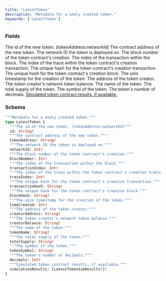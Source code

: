 ```yaml
---
title: "LatestToken"
description: "Metadata for a newly created token."
keywords: ['LatestToken']
---
```


### Fields

<ResponseField name="id" type="String!" required>
  The id of the new token. (tokenAddress:networkId)
</ResponseField>

<ResponseField name="tokenAddress" type="String!" required>
  The contract address of the new token.
</ResponseField>

<ResponseField name="networkId" type="Int!" required>
  The network ID the token is deployed on.
</ResponseField>

<ResponseField name="blockNumber" type="Int!" required>
  The block number of the token contract's creation.
</ResponseField>

<ResponseField name="transactionIndex" type="Int!" required>
  The index of the transaction within the block.
</ResponseField>

<ResponseField name="traceIndex" type="Int!" required>
  The index of the trace within the token contract's creation transaction.
</ResponseField>

<ResponseField name="transactionHash" type="String!" required>
  The unique hash for the token contract's creation transaction.
</ResponseField>

<ResponseField name="blockHash" type="String!" required>
  The unique hash for the token contract's creation block.
</ResponseField>

<ResponseField name="timeCreated" type="Int!" required>
  The unix timestamp for the creation of the token.
</ResponseField>

<ResponseField name="creatorAddress" type="String!" required>
  The address of the token creator.
</ResponseField>

<ResponseField name="creatorBalance" type="String!" required>
  The token creator's network token balance.
</ResponseField>

<ResponseField name="tokenName" type="String!" required>
  The name of the token.
</ResponseField>

<ResponseField name="totalSupply" type="String!" required>
  The total supply of the token.
</ResponseField>

<ResponseField name="tokenSymbol" type="String!" required>
  The symbol of the token.
</ResponseField>

<ResponseField name="decimals" type="Int!" required>
  The token's number of decimals.
</ResponseField>

<a href="/api-reference/types/latesttokensimresults">
  <ResponseField name="simulationResults" type="[LatestTokenSimResults!]!" required>
    Simulated token contract results, if available.
  </ResponseField>
</a>

### Schema


```graphql 
"""Metadata for a newly created token."""
type LatestToken {
  """The id of the new token. (tokenAddress:networkId)"""
  id: String!
  """The contract address of the new token."""
  tokenAddress: String!
  """The network ID the token is deployed on."""
  networkId: Int!
  """The block number of the token contract's creation."""
  blockNumber: Int!
  """The index of the transaction within the block."""
  transactionIndex: Int!
  """The index of the trace within the token contract's creation transaction."""
  traceIndex: Int!
  """The unique hash for the token contract's creation transaction."""
  transactionHash: String!
  """The unique hash for the token contract's creation block."""
  blockHash: String!
  """The unix timestamp for the creation of the token."""
  timeCreated: Int!
  """The address of the token creator."""
  creatorAddress: String!
  """The token creator's network token balance."""
  creatorBalance: String!
  """The name of the token."""
  tokenName: String!
  """The total supply of the token."""
  totalSupply: String!
  """The symbol of the token."""
  tokenSymbol: String!
  """The token's number of decimals."""
  decimals: Int!
  """Simulated token contract results, if available."""
  simulationResults: [LatestTokenSimResults!]!
}
```
